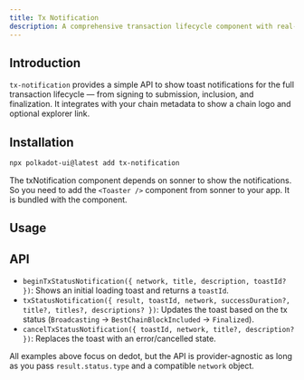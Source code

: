 ```yaml
---
title: Tx Notification
description: A comprehensive transaction lifecycle component with real-time status updates and block explorer integration.
---
```



## Introduction

`tx-notification` provides a simple API to show toast notifications for the full transaction lifecycle — from signing to submission, inclusion, and finalization. It integrates with your chain metadata to show a chain logo and optional explorer link.

## Installation

```bash
npx polkadot-ui@latest add tx-notification
```

The txNotification component depends on sonner to show the notifications. So you need to add the `<Toaster />` component from sonner to your app. It is bundled with the component.

## Usage

<TxNotificationDocs/>

## API

- `beginTxStatusNotification({ network, title, description, toastId? })`: Shows an initial loading toast and returns a `toastId`.
- `txStatusNotification({ result, toastId, network, successDuration?, title?, titles?, descriptions? })`: Updates the toast based on the tx status (`Broadcasting` → `BestChainBlockIncluded` → `Finalized`).
- `cancelTxStatusNotification({ toastId, network, title?, description? })`: Replaces the toast with an error/cancelled state.

All examples above focus on dedot, but the API is provider-agnostic as long as you pass `result.status.type` and a compatible `network` object.
